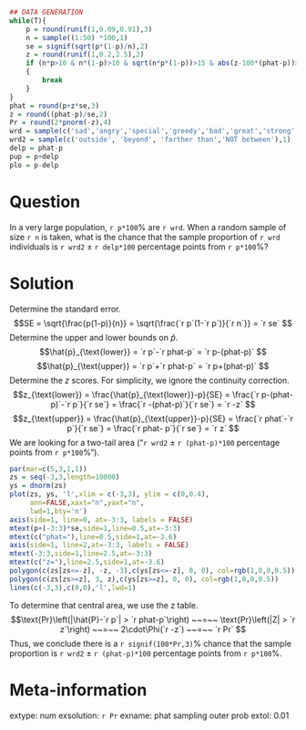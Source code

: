 ```r
## DATA GENERATION
while(T){
    p = round(runif(1,0.09,0.91),3)
    n = sample((1:50) *100,1)
    se = signif(sqrt(p*(1-p)/n),2)
    z = round(runif(1,0.2,2.5),2)
    if (n*p>10 & n*(1-p)>10 & sqrt(n*p*(1-p))>15 & abs(z-100*(phat-p))>0.3)
    {
        break
    }
}
phat = round(p+z*se,3)
z = round((phat-p)/se,2)
Pr = round(2*pnorm(-z),4)
wrd = sample(c('sad','angry','special','greedy','bad','great','strong','happy','popular','cold'),1)
wrd2 = sample(c('outside', 'beyond', 'farther than','NOT between'),1)
delp = phat-p
pup = p+delp
plo = p-delp 
```

Question
========

In a very large population, `r p*100`% are `r wrd`. When a random sample of size `r n` is taken, what is the chance that the sample proportion of `r wrd` individuals is `r wrd2`  $\pm$ `r delp*100` percentage points from `r p*100`%? 


Solution
========

Determine the standard error.
$$SE = \sqrt{\frac{p(1-p)}{n}} = \sqrt{\frac{`r p`(1-`r p`)}{`r n`}} = `r se` $$
Determine the upper and lower bounds on $\hat{p}$.
$$\hat{p}_{\text{lower}} = `r p`-`r phat-p` = `r p-(phat-p)` $$
$$\hat{p}_{\text{upper}} = `r p`+`r phat-p` = `r p+(phat-p)` $$
Determine the $z$ scores. For simplicity, we ignore the continuity correction.
$$z_{\text{lower}} = \frac{\hat{p}_{\text{lower}}-p}{SE} = \frac{`r p-(phat-p)`-`r p`}{`r se`} = 
\frac{`r -(phat-p)`}{`r se`} = `r -z` $$
$$z_{\text{upper}} = \frac{\hat{p}_{\text{upper}}-p}{SE} = \frac{`r phat`-`r p`}{`r se`} = \frac{`r phat- p`}{`r se`} = `r z` $$
We are looking for a two-tail area ("`r wrd2`  $\pm$ `r (phat-p)*100` percentage points from `r p*100`%").

```r
par(mar=c(5,3,1,1))
zs = seq(-3,3,length=10000)
ys = dnorm(zs)
plot(zs, ys, 'l',xlim = c(-3,3), ylim = c(0,0.4),
     ann=FALSE,xaxt="n",yaxt="n",
     lwd=1,bty='n')
axis(side=1, line=0, at=-3:3, labels = FALSE)
mtext(p+(-3:3)*se,side=1,line=0.5,at=-3:3)
mtext(c("phat="),line=0.5,side=1,at=-3.6)
axis(side=1, line=2,at=-3:3, labels = FALSE)
mtext(-3:3,side=1,line=2.5,at=-3:3)
mtext(c("z="),line=2.5,side=1,at=-3.6)
polygon(c(zs[zs<=-z], -z, -3),c(ys[zs<=-z], 0, 0), col=rgb(1,0,0,0.5))
polygon(c(zs[zs>=z], 3, z),c(ys[zs>=z], 0, 0), col=rgb(1,0,0,0.5))
lines(c(-3,3),c(0,0),'l',lwd=1)
```

To determine that central area, we use the z table.
$$\text{Pr}\left(|\hat{P}-`r p`| > `r phat-p`\right) ~~=~~ \text{Pr}\left(|Z| > `r z`\right) ~~=~~ 2\cdot\Phi(`r -z`) ~~=~~ `r Pr` $$
Thus, we conclude there is a `r signif(100*Pr,3)`% chance that the sample proportion is `r wrd2`  $\pm$ `r (phat-p)*100` percentage points from `r p*100`%. 

Meta-information
============
extype: num
exsolution: `r Pr`
exname: phat sampling outer prob
extol: 0.01
